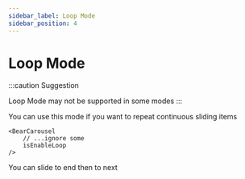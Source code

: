 ```yaml
---
sidebar_label: Loop Mode
sidebar_position: 4
---
```



# Loop Mode

:::caution Suggestion

Loop Mode may not be supported in some modes
:::

You can use this mode if you want to repeat continuous sliding items

```tsx
<BearCarousel 
    // ...ignore some 
    isEnableLoop
/>
```

You can slide to end then to next

<Carousel
    staticHeight="250px"
    isEnableLoop
    isDebug
/>
